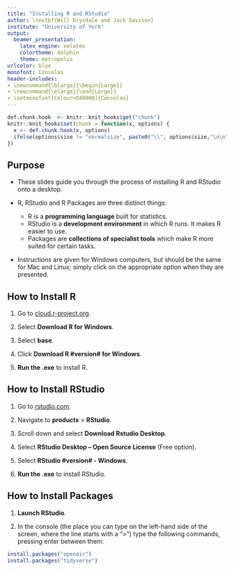 ```yaml
---
title: "Installing R and RStudio"
author: \textbf{Will Drysdale and Jack Davison}
institute: "University of York"
output: 
  beamer_presentation: 
    latex_engine: xelatex
    colortheme: dolphin
    theme: metropolis
urlcolor: blue
monofont: Consolas
header-includes:
- \newcommand{\blarge}{\begin{Large}}
- \newcommand{\elarge}{\end{Large}}
- \setmonofont[Colour=D40000]{Consolas}
---
```


```r
def.chunk.hook  <- knitr::knit_hooks$get("chunk")
knitr::knit_hooks$set(chunk = function(x, options) {
  x <- def.chunk.hook(x, options)
  ifelse(options$size != "normalsize", paste0("\\", options$size,"\n\n", x, "\n\n \\normalsize"), x)
})
```

## Purpose

- These slides guide you through the process of installing R and RStudio onto a desktop.

- R, RStudio and R Packages are three distinct things:
  - R is a **programming language** built for statistics.
  - RStudio is a **development environment** in which R runs. It makes R easier to use.
  - Packages are **collections of specialist tools** which make R more suited for certain tasks.

- Instructions are given for Windows computers, but should be the same for Mac and Linux; simply click on the appropriate option when they are presented.
  
## How to Install R

1.  Go to [cloud.r-project.org](cloud.r-project.org).

2.  Select **Download R for Windows**.

3.  Select **base**.

4.  Click **Download R #version# for Windows**.

5.  **Run the .exe** to install R.

## How to Install RStudio

1.  Go to [rstudio.com](rstudio.com).

2.  Navigate to **products** > **RStudio**.

3.  Scroll down and select **Download Rstudio Desktop**.

4.  Select **RStudio Desktop – Open Source License** (Free option).

5.  Select **RStudio #version# - Windows**.

6.  **Run the .exe** to install RStudio.

## How to Install Packages

1.  **Launch RStudio**.

2.  In the console (the place you can type on the left-hand side of the screen, where the line starts with a “>”) type the following commands, pressing enter between them:

```r
install.packages("openair")
install.packages("tidyverse")
```

